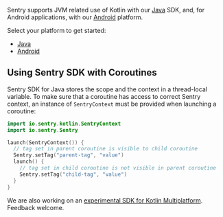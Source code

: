 Sentry supports JVM related use of Kotlin with our [Java](/platforms/java) SDK, and, for Android applications, with our [Android](/platforms/android) platform.

Select your platform to get started:

- [Java](/platforms/java)
- [Android](/platforms/android)

## Using Sentry SDK with Coroutines

Sentry SDK for Java stores the scope and the context in a thread-local variable. To make sure that a coroutine has access to correct Sentry context, an instance of `SentryContext` must be provided when launching a coroutine:

```kotlin
import io.sentry.kotlin.SentryContext
import io.sentry.Sentry

launch(SentryContext()) {
  // tag set in parent coroutine is visible to child coroutine
  Sentry.setTag("parent-tag", "value")
  launch() {
    // tag set in child coroutine is not visible in parent coroutine
    Sentry.setTag("child-tag", "value")
  }
}
```

We are also working on an [experimental SDK for Kotlin Multiplatform](https://github.com/getsentry/sentry-kotlin-multiplatform). Feedback welcome.
